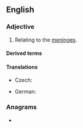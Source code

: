 ==English==

===Adjective===
{{en-adj|-}}

# {{lb|en|anatomy}} Relating to the [[meninges]].

====Derived terms====
{{der2|lang=en
|nonmeningeal
|submeningeal
|intrameningeal}}

====Translations====
{{trans-top|relating to the meninges}}
* Czech: {{t|cs|meningeální}}
{{trans-mid}}
* German: {{t+|de|Hirnhaut|alt=Hirnhaut-}}
{{trans-bottom}}

===Anagrams===
* {{anagrams|en|a=aeegilmnn|enameling|malengine}}